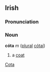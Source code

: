 ==Irish==
===Pronunciation===
{{IPA|[koːtə]}}
===Noun===
'''cóta''' ''m'' ([[plural]] [[cótaí]])
#a [[coat]]

[[Category:Irish language|Cota]]